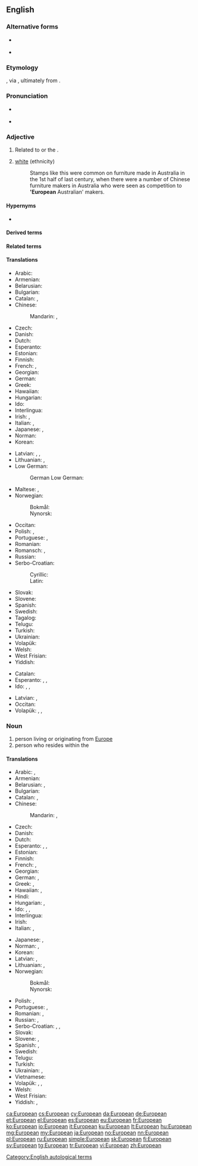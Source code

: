 {{also|european}}
==English==
{{wikipedia}}

===Alternative forms===
* {{l|en|Europaean}} {{qualifier|archaic}}
* {{l|en|Europæan}} {{qualifier|archaic}}

===Etymology===
{{borrowing|en|fr|Européen}}, via {{der|en|la|europaeus}}, ultimately from {{der|en|grc|Ευρωπαίος||European}}.

===Pronunciation===
* {{a|UK}} {{IPA|/(ˌ)jʊəɹəˈpiːən/|lang=en}}
* {{a|US}} {{IPA|/ˌyʊɹəˈpi.ən/|/ˌjɝəˈpi.ən/|lang=en}}

===Adjective===
{{en-adj}}

# Related to {{l|en|Europe}} or the {{l|en|European Union}}.
# {{lb|en|AU|dated}} [[white]] (ethnicity)
#: Stamps like this were common on furniture made in Australia in the 1st half of last century, when there were a number of Chinese furniture makers in Australia who were seen as competition to ''''European''' Australian' makers.

====Hypernyms====
* {{l|en|Eurasian}}

====Derived terms====
{{der3
| {{l|en|anti-European}}
| {{l|en|East European}}, {{l|en|Eastern European}}
| {{l|en|Europeanism}}
| {{l|en|Europeanist}}
| {{l|en|Europeanistic}}
| {{l|en|Europeanly}}
| {{l|en|Indo-European}}
| {{l|en|inter-European}}
| {{l|en|intra-European}}
| {{l|en|non-European}}
| {{l|en|pro-European}}
| {{l|en|Proto-Indo-European}}
| {{l|en|trans-European}}
| {{l|en|West European}}, {{l|en|Western European}}
}}

====Related terms====
{{rel4
| {{l|en|European Central Bank}}
| {{l|en|European Commission}}
| {{l|en|European Commissioner}}
| {{l|en|European Parliament}}
| {{l|en|European Union}}
| {{l|en|European bullhead}}
| {{l|en|European hare}}
| {{l|en|European hornbeam}}
| {{l|en|European option}}
| {{l|en|European peacock}}
| {{l|en|European perch}}
| {{l|en|European radish}}
| {{l|en|European redbud}}
| {{l|en|European robin}}
| {{l|en|European studies}}
| {{l|en|European swamp thistle}}
| {{l|en|European water vole}}
}}

====Translations====
{{trans-top|relating to Europe or the European Union}}
* Arabic: {{t|ar|أُورُوبِيّ|tr=ʾurūbiyy}}
* Armenian: {{t+|hy|եվրոպական}}
* Belarusian: {{t|be|еўрапе́йскі|m}}
* Bulgarian: {{t+|bg|европейски|m|sc=Cyrl}}
* Catalan: {{t+|ca|europeu|m}}, {{t+|ca|europea|f}}
* Chinese:
*: Mandarin: {{t+|cmn|歐洲|alt=歐洲的|sc=Hani}}, {{t+|cmn|欧洲|alt=欧洲的|tr=Ōuzhōu-de|sc=Hani}}
* Czech: {{t+|cs|evropský|m}}
* Danish: {{t+|da|europæisk}}
* Dutch: {{t+|nl|Europees}}
* Esperanto: {{t|eo|eŭropa}}
* Estonian: {{t|et|euroopa}}
* Finnish: {{t+|fi|eurooppalainen}}
* French: {{t+|fr|européen|m}}, {{t+|fr|européenne|f}}
* Georgian: {{t|ka|ევროპული|sc=Geor}}
* German: {{t+|de|europäisch}}
* Greek: {{t+|el|ευρωπαϊκός|m}}
* Hawaiian: {{t|haw|ʻEulopa}}
* Hungarian: {{t+|hu|európai}}
* Ido: {{t+|io|Europala}}
* Interlingua: {{t|ia|europee}}
* Irish: {{t+|ga|Eorpach}}, {{t+|ga|Eorpa|alt=na hEorpa}}
* Italian: {{t+|it|europeo|m}}, {{t+|it|europea|f}}
* Japanese: {{t+|ja|ヨーロッパ|alt=ヨーロッパの|tr=Yōroppa no}}, {{t+|ja|欧州|alt=欧州の|tr=Ōshū no}}
* Norman: {{t|nrf|Ûropéen}}
* Korean: {{t|ko|유럽의|sc=Kore}}
{{trans-mid}}
* Latvian: {{t|lv|Eiropas}}, {{t|lv|eiropiešu}}, {{t|lv|eiropeisks}}
* Lithuanian: {{t+|lt|Europos}}, {{t|lt|europietiškas}}
* Low German:
*: German Low German: {{t|nds-de|europääsch}}
* Maltese: {{t|mt|ewropew|m}}, {{t|mt|ewropea|f}}
* Norwegian:
*: Bokmål: {{t+|nb|europeisk}}
*: Nynorsk: {{t+|nn|europeisk}}
* Occitan: {{t|oc|europèu}}
* Polish: {{t+|pl|europejski}}, {{t|pl|europejska|f}}
* Portuguese: {{t+|pt|europeu|m}}, {{t+|pt|europeia|f}}
* Romanian: {{t+|ro|european}}
* Romansch: {{t|rm|europeic|m}}, {{t|rm|europeica|f}}
* Russian: {{t+|ru|европе́йский}}
* Serbo-Croatian:
*: Cyrillic: {{t|sh|ѐуропскӣ|sc=Cyrl}}
*: Latin: {{t+|sh|èuropskī}}
* Slovak: {{t+|sk|európsky}}
* Slovene: {{t+|sl|evropski}}
* Spanish: {{t+|es|europeo}}
* Swedish: {{t+|sv|europeisk}}
* Tagalog: {{t|tl|Yuropin}}
* Telugu: {{t|te|యూరోపియను}}
* Turkish: {{t+|tr|Avrupalı}}
* Ukrainian: {{t+|uk|європе́йський}}
* Volapük: {{t+|vo|Yuropik}}
* Welsh: {{t+|cy|Ewropeaidd}}
* West Frisian: {{t|fy|Europeesk}}
* Yiddish: {{t|yi|אייראָפּעיִש}}
{{trans-bottom}}

{{trans-top|relating to a European or Europeans}}
* Catalan: {{t+|ca|europeu}}
* Esperanto: {{qualifier|♂♀}} {{t|eo|eŭropana}}, {{qualifier|♂}} {{t|eo|vireŭropana}}, {{qualifier|♀}} {{t|eo|eŭropanina}}
* Ido: {{qualifier|♂♀}} {{t+|io|Europana}}, {{qualifier|♂♀}} {{t|io|Europanula}}, {{qualifier|♀}} {{t|io|Europanina}}
{{trans-mid}}
* Latvian: {{t|lv|eiropiešu}}, {{t|lv|eiropeisks}}
* Occitan: {{t|oc|europèu}}
* Volapük: {{qualifier|♂♀}} {{t|vo|Yuropanik}}, {{qualifier|♂}} {{t|vo|hi-Yuropanik}}, {{qualifier|♀}} {{t|vo|ji-Yuropanik}}
{{trans-bottom}}

===Noun===
{{en-noun}}

# person living or originating from [[Europe]]
# person who resides within the {{l|en|European Union}}

====Translations====
{{trans-top|person}}
* Arabic: {{t|ar|أُورُوبِيّ|m|tr=ʾurūbiyy}}, {{t|ar|أُورُوبِيَّة|f|tr=ʾurūbiyya}}
* Armenian: {{t+|hy|եվրոպացի}}
* Belarusian: {{t|be|еўрапе́ец|m}}, {{t|be|еўрапе́йка|f}}
* Bulgarian: {{t+|bg|европеец|m|sc=Cyrl}}
* Catalan: {{t+|ca|europeu|m}}, {{t+|ca|europea|f}}
* Chinese:
*: Mandarin: {{t+|cmn|歐洲人|sc=Hani}}, {{t+|cmn|欧洲人|tr=Ōuzhōu-rén|sc=Hani}}
* Czech: {{t+|cs|Evropan|m}}
* Danish: {{t+|da|europæer|c}}
* Dutch: {{t+|nl|Europeaan}}
* Esperanto: {{qualifier|♂♀}} {{t|eo|eŭropano}}, {{qualifier|♂}} {{t|eo|vireŭropano}}, {{qualifier|♀}} {{t|eo|eŭropanino}}
* Estonian: {{t+|et|eurooplane}}
* Finnish: {{t+|fi|eurooppalainen}}
* French: {{t+|fr|Européen|m}}, {{t+|fr|Européenne|f}}
* Georgian: {{t|ka|ევროპელი|sc=Geor}}
* German: {{t+|de|Europäer|m}}, {{t+|de|Europäerin|f}}
* Greek: {{t+|el|Ευρωπαίος|m}}, {{t+|el|Ευρωπαία|f}}
* Hawaiian: {{t|haw|ʻEulopa}}, {{t|haw|haole}}
* Hindi: {{t+|hi|युरोपियन|tr=yuropiyan}}
* Hungarian: {{t+|hu|európai}}, {{t|hu|européer}}
* Ido: {{qualifier|♂♀}} {{t+|io|Europano}}, {{qualifier|♂}} {{t|io|Europanulo}}, {{qualifier|♀}} {{t|io|Europanino}}
* Interlingua: {{t|ia|europeo}}
* Irish: {{t+|ga|Eorpach|m}}
* Italian: {{t+|it|europeo|m}}, {{t+|it|europea|f}}
{{trans-mid}}
* Japanese: {{t|ja|ヨーロッパ人|tr=Yōroppa-jin}}, {{t|ja|欧州人|tr=おうしゅうじん, Ōshū-jin}}
* Norman: {{t|nrf|Ûropéen|m}}, {{t|nrf|Ûropéenne}}
* Korean: {{t|ko|유럽 사람|tr=Yureop saram|sc=Hang}}
* Latvian: {{t|lv|eiropietis|m}}, {{t|lv|eiropiete|f}}
* Lithuanian: {{t+|lt|europietis|m}}, {{t+|lt|europietė|f}}
* Norwegian:
*: Bokmål: {{t+|nb|europeer|m}}
*: Nynorsk: {{t+|nn|europear|m}}
* Polish: {{t+|pl|Europejczyk|m-pr}}, {{t+|pl|Europejka|f}}
* Portuguese: {{t+|pt|europeu|m}}, {{t+|pt|europeia|f}}
* Romanian: {{t+|ro|european|m}}, {{t+|ro|europeană|f}}
* Russian: {{t+|ru|европе́ец|m}}, {{t+|ru|европе́йка|f}}
* Serbo-Croatian: {{t+|sh|Európljanin|m}}, {{t|sh|Európljānka|f}}, {{t+|sh|Européjac|m}}
* Slovak: {{t|sk|Európan}}
* Slovene: {{t|sl|Evropejec|m}}, {{t|sl|Evropejka|f}}
* Spanish: {{t+|es|europeo}}, {{t+|es|europea}}
* Swedish: {{t+|sv|europé|c}}
* Telugu: {{t|te|యూరోపియను}}
* Turkish: {{t+|tr|Avrupalı}}
* Ukrainian: {{t|uk|європе́єць|m}}, {{t|uk|європе́йка|f}}
* Vietnamese: {{t|vi|người Châu Âu}}
* Volapük: {{qualifier|♂♀}} {{t+|vo|Yuropan}}, {{qualifier|♂}} {{t|vo|hi-Yuropan}}, {{qualifier|♀}} {{t|vo|ji-Yuropan}}
* Welsh: {{t|cy|Ewropead}}
* West Frisian: {{t|fy|Europeaan}}
* Yiddish: {{t|yi|אייראָפּעער|m}}, {{t|yi|אייראָפּעערין|f}}
{{trans-bottom}}

[[Category:English autological terms]]

[[ca:European]]
[[cs:European]]
[[cy:European]]
[[da:European]]
[[de:European]]
[[et:European]]
[[el:European]]
[[es:European]]
[[eu:European]]
[[fr:European]]
[[ko:European]]
[[io:European]]
[[it:European]]
[[ku:European]]
[[lt:European]]
[[hu:European]]
[[mg:European]]
[[my:European]]
[[ja:European]]
[[no:European]]
[[nn:European]]
[[pl:European]]
[[ru:European]]
[[simple:European]]
[[sk:European]]
[[fi:European]]
[[sv:European]]
[[tg:European]]
[[tr:European]]
[[vi:European]]
[[zh:European]]